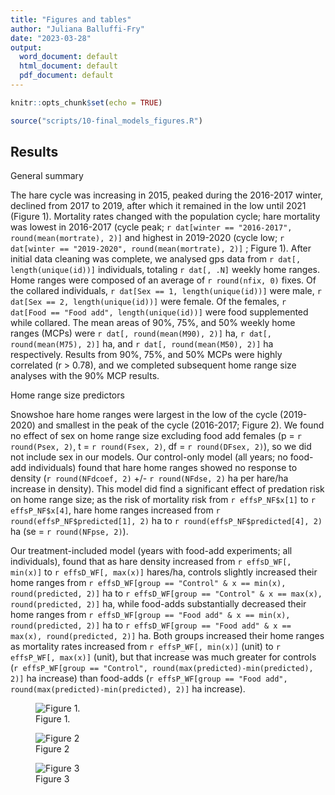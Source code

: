 ```yaml
---
title: "Figures and tables"
author: "Juliana Balluffi-Fry"
date: "2023-03-28"
output:
  word_document: default
  html_document: default
  pdf_document: default
---
```


```r
knitr::opts_chunk$set(echo = TRUE)
```

```r
source("scripts/10-final_models_figures.R")
```

## Results

General summary

The hare cycle was increasing in 2015, peaked during the 2016-2017 winter, declined from 2017 to 2019, after which it remained in the low until 2021 (Figure 1). Mortality rates changed with the population cycle; hare mortality was lowest in 2016-2017 (cycle peak; `r dat[winter == "2016-2017", round(mean(mortrate), 2)]` and highest in 2019-2020 (cycle low; `r dat[winter == "2019-2020", round(mean(mortrate), 2)]` ; Figure 1). After initial data cleaning was complete, we analysed gps data from `r dat[, length(unique(id))]` individuals, totaling `r dat[, .N]` weekly home ranges. Home ranges were composed of an average of `r round(nfix, 0)` fixes. Of the collared individuals, `r dat[Sex == 1, length(unique(id))]` were male, `r dat[Sex == 2, length(unique(id))]` were female. Of the females, `r dat[Food == "Food add", length(unique(id))]` were food supplemented while collared. The mean areas of 90%, 75%, and 50% weekly home ranges (MCPs) were `r dat[, round(mean(M90), 2)]` ha, `r dat[, round(mean(M75), 2)]` ha, and `r dat[, round(mean(M50), 2)]` ha respectively. Results from 90%, 75%, and 50% MCPs were highly correlated (r \> 0.78), and we completed subsequent home range size analyses with the 90% MCP results.

Home range size predictors

Snowshoe hare home ranges were largest in the low of the cycle (2019-2020) and smallest in the peak of the cycle (2016-2017; Figure 2). We found no effect of sex on home range size excluding food add females (p = `r round(Psex, 2)`, t = `r round(Fsex, 2)`, df = `r round(DFsex, 2)`), so we did not include sex in our models. Our control-only model (all years; no food-add individuals) found that hare home ranges showed no response to density (`r round(NFdcoef, 2)` +/- `r round(NFdse, 2)` ha per hare/ha increase in density). This model did find a significant effect of predation risk on home range size; as the risk of mortality risk from `r effsP_NF$x[1]` to `r effsP_NF$x[4]`, hare home ranges increased from `r round(effsP_NF$predicted[1], 2)` ha to `r round(effsP_NF$predicted[4], 2)` ha (se = `r round(NFpse, 2)`).

Our treatment-included model (years with food-add experiments; all individuals), found that as hare density increased from `r effsD_WF[, min(x)]` to `r effsD_WF[, max(x)]` hares/ha, controls slightly increased their home ranges from `r effsD_WF[group == "Control" & x == min(x), round(predicted, 2)]` ha to `r effsD_WF[group == "Control" & x == max(x), round(predicted, 2)]` ha, while food-adds substantially decreased their home ranges from `r effsD_WF[group == "Food add" & x == min(x), round(predicted, 2)]` ha to `r effsD_WF[group == "Food add" & x == max(x), round(predicted, 2)]` ha. Both groups increased their home ranges as mortality rates increased from `r effsP_WF[, min(x)]` (unit) to `r effsP_WF[, max(x)]` (unit), but that increase was much greater for controls (`r effsP_WF[group == "Control", round(max(predicted)-min(predicted), 2)]` ha increase) than food-adds (`r effsP_WF[group == "Food add", round(max(predicted)-min(predicted), 2)]` ha increase).

![Figure 1.](output/figures/sumfigure.jpeg)

![Figure 2](output/figures/HRnofood.jpeg)

![Figure 3](output/figures/HRwithfood.jpeg)
